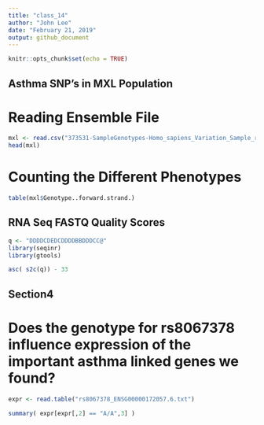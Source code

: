 ```yaml
---
title: "class_14"
author: "John Lee"
date: "February 21, 2019"
output: github_document
---
```


```r
knitr::opts_chunk$set(echo = TRUE)
```


## Asthma SNP's in MXL Population
# Reading Ensemble File
```r
mxl <- read.csv("373531-SampleGenotypes-Homo_sapiens_Variation_Sample_rs8067378.csv")
head(mxl)
```

# Counting the Different Phenotypes
```r
table(mxl$Genotype..forward.strand.)
```

## RNA Seq FASTQ Quality Scores

```r
q <- "DDDDCDEDCDDDDBBDDDCC@"
library(seqinr)
library(gtools)

asc( s2c(q)) - 33
```


## Section4 

# Does the genotype for rs8067378 influence expression of the important asthma linked genes we found?
```r
expr <- read.table("rs8067378_ENSG00000172057.6.txt")
```


```r
summary( expr[expr[,2] == "A/A",3] )

```

